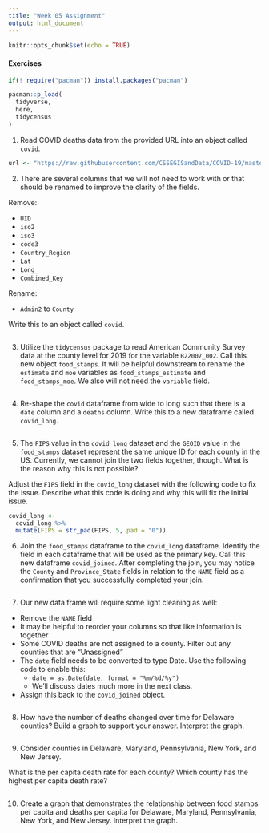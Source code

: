 ```yaml
---
title: "Week 05 Assignment"
output: html_document
---
```


```r
knitr::opts_chunk$set(echo = TRUE)
```

#### Exercises

```r
if(! require("pacman")) install.packages("pacman")

pacman::p_load(
  tidyverse,
  here,
  tidycensus
)
```

1. Read COVID deaths data from the provided URL into an object called `covid`.

```r

url <- "https://raw.githubusercontent.com/CSSEGISandData/COVID-19/master/csse_covid_19_data/csse_covid_19_time_series/time_series_covid19_deaths_US.csv"
```

2. There are several columns that we will not need to work with or that should be renamed to improve the clarity of the fields.

Remove:

-   `UID`
-   `iso2`
-   `iso3`
-   `code3`
-   `Country_Region`
-   `Lat`
-   `Long_`
-   `Combined_Key`

Rename:

-   `Admin2` to `County`

Write this to an object called `covid`.

```r

```

3. Utilize the `tidycensus` package to read American Community Survey data at the county level for 2019 for the variable `B22007_002`. Call this new object `food_stamps`. It will be helpful downstream to rename the `estimate` and `moe` variables as `food_stamps_estimate` and `food_stamps_moe`. We also will not need the `variable` field.

```r

```

4. Re-shape the `covid` dataframe from wide to long such that there is a `date` column and a `deaths` column. Write this to a new dataframe called `covid_long`.

```r

```

5. The `FIPS` value in the `covid_long` dataset and the `GEOID` value in the `food_stamps` dataset represent the same unique ID for each county in the US. Currently, we cannot join the two fields together, though. What is the reason why this is not possible?

Adjust the `FIPS` field in the `covid_long` dataset with the following code to fix the issue. Describe what this code is doing and why this will fix the initial issue.

```r
covid_long <- 
  covid_long %>% 
  mutate(FIPS = str_pad(FIPS, 5, pad = "0"))
```



6. Join the `food_stamps` dataframe to the `covid_long` dataframe. Identify the field in each dataframe that will be used as the primary key. Call this new dataframe `covid_joined`. After completing the join, you may notice the `County` and `Province_State` fields in relation to the `NAME` field as a confirmation that you successfully completed your join.

```r

```
7. Our new data frame will require some light cleaning as well:

-   Remove the `NAME` field
-   It may be helpful to reorder your columns so that like information is together
-   Some COVID deaths are not assigned to a county. Filter out any counties that are "Unassigned"
-   The `date` field needs to be converted to type Date. Use the following code to enable this:
    -   `date = as.Date(date, format = "%m/%d/%y")`
    -   We'll discuss dates much more in the next class.
-   Assign this back to the `covid_joined` object.

```r

```

8. How have the number of deaths changed over time for Delaware counties? Build a graph to support your answer. Interpret the graph.

```r

```

9. Consider counties in Delaware, Maryland, Pennsylvania, New York, and New Jersey.

What is the per capita death rate for each county? Which county has the highest per capita death rate?

```r

```

10. Create a graph that demonstrates the relationship between food stamps per capita and deaths per capita for Delaware, Maryland, Pennsylvania, New York, and New Jersey. Interpret the graph.

```r

```
